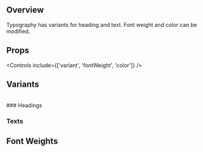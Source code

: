
<Meta title='Components/Atomic/Typography' of={TypographyStories} />

## Overview

Typography has variants for heading and text. Font weight and color can be modified.

<Canvas>
  <Story of={TypographyStories.HeadingXXL} />
</Canvas>

## Props

<Controls include={['variant', 'fontWeight', 'color']} />

## Variants

<br />
### Headings

<Canvas>
  <Story of={TypographyStories.HeadingXXL} />
  <Story of={TypographyStories.HeadingXL} />
  <Story of={TypographyStories.HeadingL} />
  <Story of={TypographyStories.HeadingM} />
  <Story of={TypographyStories.HeadingS} />
  <Story of={TypographyStories.HeadingXS} />
</Canvas>

### Texts

<Canvas>
  <Story of={TypographyStories.TextXL} />
  <Story of={TypographyStories.TextL} />
  <Story of={TypographyStories.TextM} />
  <Story of={TypographyStories.TextS} />
  <Story of={TypographyStories.TextXS} />
</Canvas>

## Font Weights

<Canvas>
  <Story of={TypographyStories.FontWeightThin} />
  <Story of={TypographyStories.FontWeightExtraLight} />
  <Story of={TypographyStories.FontWeightLight} />
  <Story of={TypographyStories.FontWeightNormal} />
  <Story of={TypographyStories.FontWeightMedium} />
  <Story of={TypographyStories.FontWeightSemiBold} />
  <Story of={TypographyStories.FontWeightBold} />
  <Story of={TypographyStories.FontWeightExtraBold} />
  <Story of={TypographyStories.FontWeightHeavy} />
</Canvas>

